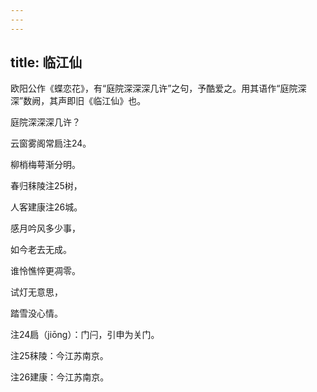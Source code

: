 ```yaml
---
---
---
```

title: 临江仙
---







欧阳公作《蝶恋花》，有“庭院深深深几许”之句，予酷爱之。用其语作“庭院深深”数阙，其声即旧《临江仙》也。

庭院深深深几许？

云窗雾阁常扃注24。

柳梢梅萼渐分明。

春归秣陵注25树，

人客建康注26城。

感月吟风多少事，

如今老去无成。

谁怜憔悴更凋零。

试灯无意思，

踏雪没心情。





注24扃（jiōng）：门闩，引申为关门。

注25秣陵：今江苏南京。

注26建康：今江苏南京。